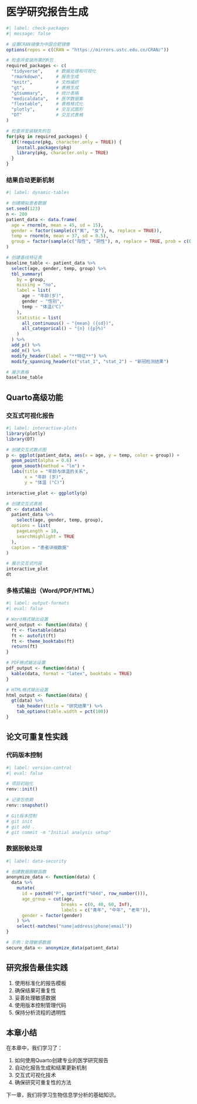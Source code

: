 # 医学研究报告生成 {#sec-research-reports}

```r
#| label: check-packages
#| message: false

# 设置CRAN镜像为中国合肥镜像
options(repos = c(CRAN = "https://mirrors.ustc.edu.cn/CRAN/"))

# 检查并安装所需的R包
required_packages <- c(
  "tidyverse",     # 数据处理和可视化
  "rmarkdown",     # 报告生成
  "knitr",         # 文档编织
  "gt",            # 表格生成
  "gtsummary",     # 统计表格
  "medicaldata",   # 医学数据集
  "flextable",     # 表格格式化
  "plotly",        # 交互式图形
  "DT"             # 交互式表格
)

# 检查并安装缺失的包
for(pkg in required_packages) {
  if(!require(pkg, character.only = TRUE)) {
    install.packages(pkg)
    library(pkg, character.only = TRUE)
  }
}
```

### 结果自动更新机制 {#sec-auto-update}

```r
#| label: dynamic-tables

# 创建模拟患者数据
set.seed(123)
n <- 200
patient_data <- data.frame(
  age = rnorm(n, mean = 45, sd = 15),
  gender = factor(sample(c("男", "女"), n, replace = TRUE)),
  temp = rnorm(n, mean = 37, sd = 0.5),
  group = factor(sample(c("阳性", "阴性"), n, replace = TRUE, prob = c(0.3, 0.7)))
)

# 创建基线特征表
baseline_table <- patient_data %>%
  select(age, gender, temp, group) %>%
  tbl_summary(
    by = group,
    missing = "no",
    label = list(
      age ~ "年龄(岁)",
      gender ~ "性别",
      temp ~ "体温(℃)"
    ),
    statistic = list(
      all_continuous() ~ "{mean} ({sd})",
      all_categorical() ~ "{n} ({p}%)"
    )
  ) %>%
  add_p() %>%
  add_n() %>%
  modify_header(label = "**特征**") %>%
  modify_spanning_header(c("stat_1", "stat_2") ~ "新冠检测结果")

# 展示表格
baseline_table
```

## Quarto高级功能 {#sec-quarto-advanced}

### 交互式可视化报告 {#sec-interactive-viz}

```r
#| label: interactive-plots
library(plotly)
library(DT)

# 创建交互式散点图
p <- ggplot(patient_data, aes(x = age, y = temp, color = group)) +
  geom_point(alpha = 0.6) +
  geom_smooth(method = "lm") +
  labs(title = "年龄与体温的关系",
       x = "年龄 (岁)",
       y = "体温 (°C)")

interactive_plot <- ggplotly(p)

# 创建交互式表格
dt <- datatable(
  patient_data %>%
    select(age, gender, temp, group),
  options = list(
    pageLength = 10,
    searchHighlight = TRUE
  ),
  caption = "患者详细数据"
)

# 展示交互式内容
interactive_plot
dt
```

### 多格式输出（Word/PDF/HTML） {#sec-multiple-formats}

```r
#| label: output-formats
#| eval: false

# Word格式输出设置
word_output <- function(data) {
  ft <- flextable(data)
  ft <- autofit(ft)
  ft <- theme_booktabs(ft)
  return(ft)
}

# PDF格式输出设置
pdf_output <- function(data) {
  kable(data, format = "latex", booktabs = TRUE)
}

# HTML格式输出设置
html_output <- function(data) {
  gt(data) %>%
    tab_header(title = "研究结果") %>%
    tab_options(table.width = pct(100))
}
```

## 论文可重复性实践 {#sec-reproducibility}

### 代码版本控制 {#sec-version-control}

```r
#| label: version-control
#| eval: false

# 项目初始化
renv::init()

# 记录包依赖
renv::snapshot()

# Git版本控制
# git init
# git add .
# git commit -m "Initial analysis setup"
```

### 数据脱敏处理 {#sec-data-anonymization}

```r
#| label: data-security

# 创建数据脱敏函数
anonymize_data <- function(data) {
  data %>%
    mutate(
      id = paste0("P", sprintf("%04d", row_number())),
      age_group = cut(age, 
                     breaks = c(0, 40, 60, Inf),
                     labels = c("青年", "中年", "老年")),
      gender = factor(gender)
    ) %>%
    select(-matches("name|address|phone|email"))
}

# 示例：处理敏感数据
secure_data <- anonymize_data(patient_data)
```

::: callout-tip
## 研究报告最佳实践

1.  使用标准化的报告模板
2.  确保结果可重复性
3.  妥善处理敏感数据
4.  使用版本控制管理代码
5.  保持分析流程的透明性
:::

## 本章小结

在本章中，我们学习了：

1.  如何使用Quarto创建专业的医学研究报告
2.  自动化报告生成和结果更新机制
3.  交互式可视化技术
4.  确保研究可重复性的方法

下一章，我们将学习生物信息学分析的基础知识。